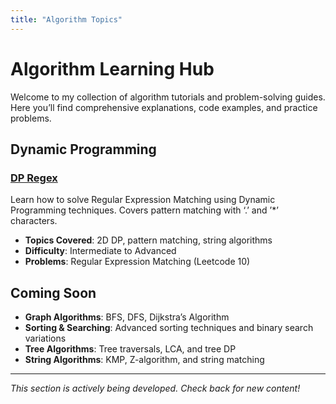 ```yaml
---
title: "Algorithm Topics"
---
```


# Algorithm Learning Hub

Welcome to my collection of algorithm tutorials and problem-solving guides. Here you'll find comprehensive explanations, code examples, and practice problems.

## Dynamic Programming

### [DP Regex](dp_regex.qmd)
Learn how to solve Regular Expression Matching using Dynamic Programming techniques. Covers pattern matching with '.' and '*' characters.

- **Topics Covered**: 2D DP, pattern matching, string algorithms
- **Difficulty**: Intermediate to Advanced
- **Problems**: Regular Expression Matching (Leetcode 10)

## Coming Soon

- **Graph Algorithms**: BFS, DFS, Dijkstra's Algorithm
- **Sorting & Searching**: Advanced sorting techniques and binary search variations
- **Tree Algorithms**: Tree traversals, LCA, and tree DP
- **String Algorithms**: KMP, Z-algorithm, and string matching

---

*This section is actively being developed. Check back for new content!* 